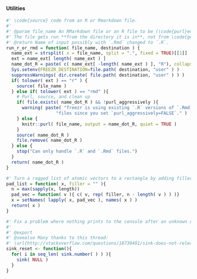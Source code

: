 #### Utilities

```r

#' \code{source} code from an R or Rmarkdown file.
#'
#' @param file_name An RMarkdown file or an R file to be (\code{purl}ed and) run.
#' The file gets run **from the directory it is in**, not from \code{getwd()}.
#' @return Name of input possibly with `.Rmd` changed to `.R`.
run_r_or_rmd = function( file_name, destination ) {
  name_ext = strsplit( x = file_name, split = ".", fixed = TRUE)[[1]]
  ext = name_ext[ length( name_ext ) ]
  name_dot_R = paste( c( name_ext[ -length( name_ext ) ], "R"), collapse = "." )
  Sys.setenv(FREEZR_DESTINATION=file.path( destination, "user" ) )
  suppressWarnings( dir.create( file.path( destination, "user" ) ) )
  if( tolower( ext ) == "r" ) {
    source( file_name )
  } else if( tolower( ext ) == "rmd" ){
    # Purl, source, and clean up
    if( file.exists( name_dot_R ) && !purl_aggressively ){
      warning( paste( "freezr is using existing `.R` versions of `.Rmd`",
                   "files since you set `purl_aggressively=FALSE`." ) )
    } else {
      knitr::purl( file_name, output = name_dot_R, quiet = TRUE )
    }
    source( name_dot_R )
    file.remove( name_dot_R )
  } else {
    stop("Can only handle `.R` and `.Rmd` files.")
  }
  return( name_dot_R )
}

#' Turn a ragged list of atomic vectors to a rectangle by adding filler.
pad_list = function( x, filler = "" ){
  n = max(sapply(x, length))
  pad_vec = function( v ){ c( v, rep( filler, n - length( v ) ) )}
  x = setNames( lapply( x, pad_vec ), names( x ) )
  return( x )
}

#' Fix a problem where nothing prints to the console after an unknown number of \code{sink()} calls.
#'
#' @export
#' @seealso Many thanks to this thread:
#' \url{http://stackoverflow.com/questions/18730491/sink-does-not-release-file}
sink_reset <- function(){
  for( i in seq_len( sink.number( ) ) ){
    sink( NULL )
  }
}

```
